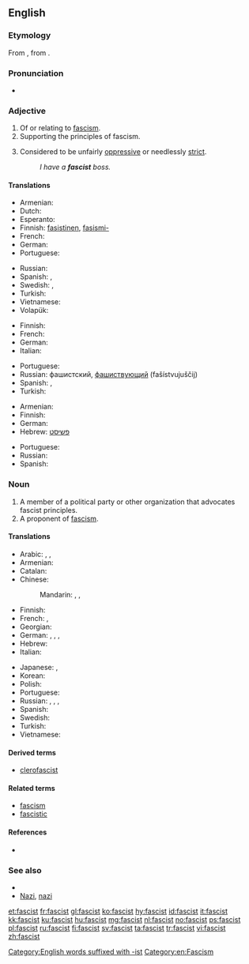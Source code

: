 ==English==
{{wikipedia|Fascism}}
===Etymology===
From {{etyl|it|en}} {{term|w:Partito Nazionale Fascista|Partito Nazionale Fascista}}, from {{term|fascio||association, group|lang=it}}.

===Pronunciation===
* {{a|US}} {{IPA|/ˈfæʃɪst/}}

===Adjective===
{{en-adj}}

# Of or relating to [[fascism]].
# Supporting the principles of fascism.
# {{informal}} Considered to be unfairly [[oppressive]] or needlessly [[strict]].
#: ''I have a '''fascist''' boss.''

====Translations====
{{trans-top|of or relating to fascism}}
* Armenian: {{t-|hy|ֆաշիստական|tr=fašistakan|sc=Armn}}
* Dutch: {{t+|nl|fascistisch}}
* Esperanto: {{t-|eo|faŝisma}}
* Finnish: [[fasistinen]], [[fasismi-]] {{qualifier|in compounds}}
* French: {{t+|fr|fasciste}}
* German: {{t+|de|faschistisch}}
* Portuguese: {{t+|pt|fascista|m|f}}
{{trans-mid}}
* Russian: {{t+|ru|фашистский|tr=fašístskij}}
* Spanish: {{t-|es|fascista}}, {{qualifier|slang}} {{t+|es|facha|c}}
* Swedish: {{t+|sv|fascistisk}}, {{t-|sv|fascistoid}}
* Turkish: {{t+|tr|faşist}}
* Vietnamese: {{t+|vi|phát xít|xs=Vietnamese}}
* Volapük: {{t-|vo|fajistik}}
{{trans-bottom}}

{{trans-top|supporting the principles of fascism}}
* Finnish: {{t+|fi|fasistinen}}
* French: {{t+|fr|fasciste}}
* German: {{t+|de|faschistisch}}
* Italian: {{t+|it|fascista}}
{{trans-mid}}
* Portuguese: {{t+|pt|fascista|m|f}}
* Russian: фашистский, [[фашиствующий]] (fašístvujuščij)
* Spanish: {{t-|es|fascista|m|f}}, {{qualifier|slang}} {{t+|es|facha|m|f}}
* Turkish: {{t+|tr|faşist}}
{{trans-bottom}}

{{trans-top|informal: unfairly oppressive or needlessly strict}}
* Armenian: {{t-|hy|ֆաշիստ|tr=fašist|sc=Armn}}
* Finnish: {{t+|fi|fasistinen}}
* German: {{t+|de|faschistisch}}
* Hebrew: [[פשיסט]]
{{trans-mid}}
* Portuguese: {{t+|pt|fascista|m|f}}
* Russian: {{t-|ru|фашистообразный|tr=fašistoobráznyj}}
* Spanish: {{t-|es|fascista|m|f}}
{{trans-bottom}}

===Noun===
{{en-noun}}

# A member of a political party or other organization that advocates fascist principles.
# A proponent of [[fascism]].

====Translations====
{{trans-top|proponent of fascism}}
* Arabic: {{t-|ar|فاشستي|m|tr=fāshistiy}},  {{t-|ar|فاشي|m|tr=fāshiy}},  {{t-|ar|نازي|tr=nāziy}}
* Armenian: {{t-|hy|ֆաշիստ|tr=fašist}}
* Catalan: {{t-|ca|feixista}}
* Chinese:
*: Mandarin: {{t-|cmn|法西斯|tr=fǎxīsī|sc=Hani}},  {{t|cmn|納粹|sc=Hani}},  {{t|cmn|納纳|tr=nàcuì|sc=Hani}}
* Finnish: {{t+|fi|fasisti}}
* French: {{t+|fr|fasciste|m}},  {{t+|fr|Nazi|m}}
* Georgian: {{t-|ka|ფაშისტი|tr=p'ašisti|sc=Geor|xs=Georgian}}
* German: {{t+|de|Faschist|m}}, {{t+|de|Faschistin|f}},  {{t+|de|Nazi|m}},  {{t-|de|Fascho|m}}
* Hebrew: {{t-|he|פשיסט|m|tr=fashist}}
* Italian: {{t+|it|fascista}}
{{trans-mid}}
* Japanese: {{t-|ja|ファシスト|tr=fashisuto}},  {{t+|ja|ナチス|tr=nachisu}}
* Korean: {{t+|ko|파시스트|tr=pasiseuteu|sc=Hang}}
* Polish: {{t+|pl|faszysta|m}}
* Portuguese: {{t+|pt|fascista|m|f}}
* Russian: {{t+|ru|фашист|m|tr=fašíst}}, {{t+|ru|фашистка|f|tr=fašístka}},  {{t+|ru|нацист|m|tr=nacíst}},  {{t+|ru|нацистка|f|tr=nacístka}}
* Spanish: {{t-|es|fascista|m|f}}
* Swedish: {{t+|sv|fascist|c}}
* Turkish: {{t+|tr|faşist}}
* Vietnamese: {{t-|vi|phần tử phát xít|xs=Vietnamese}}
{{trans-bottom}}

====Derived terms====
* [[clerofascist]]

====Related terms====
* [[fascism]]
* [[fascistic]]

====References====
* {{EtymOnLine}}

===See also===
* {{projectlink|pedia|fascism}}
* [[Nazi]], [[nazi]]

[[Category:English words suffixed with -ist]]
[[Category:en:Fascism]]

[[et:fascist]]
[[fr:fascist]]
[[gl:fascist]]
[[ko:fascist]]
[[hy:fascist]]
[[id:fascist]]
[[it:fascist]]
[[kk:fascist]]
[[ku:fascist]]
[[hu:fascist]]
[[mg:fascist]]
[[nl:fascist]]
[[no:fascist]]
[[ps:fascist]]
[[pl:fascist]]
[[ru:fascist]]
[[fi:fascist]]
[[sv:fascist]]
[[ta:fascist]]
[[tr:fascist]]
[[vi:fascist]]
[[zh:fascist]]